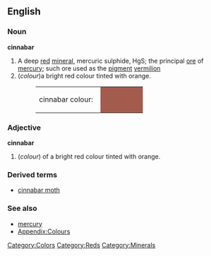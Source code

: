 {{wikipedia}}
==English==

===Noun===
'''cinnabar'''
# A deep [[red]] [[mineral]], mercuric sulphide, HgS; the principal [[ore]] of [[mercury]]; such ore used as the [[pigment]] [[vermilion]]
#(''colour'')a bright red colour tinted with orange.
#:<table><tr><td>cinnabar colour: &nbsp;</td><td bgcolor="#A35B4E" width="80">&nbsp; </td></tr></table>
{{seeCites}}

===Adjective===
'''cinnabar'''
#(''colour'') of a bright red colour tinted with orange.

===Derived terms===
*[[cinnabar moth]]

===See also===
*[[mercury]]
*[[Wiktionary_Appendix:Colours|Appendix:Colours]]

[[Category:Colors]]
[[Category:Reds]]
[[Category:Minerals]]